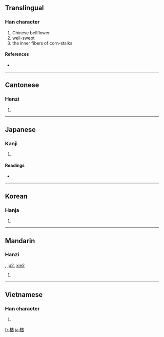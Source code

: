 ==Translingual==

===Han character===
{{Han char|rn=75|rad=木|as=06|sn=10|four=4496<sub>1</sub>|canj=木土口 (DGR)}}

# Chinese bellflower
# well-swept
# the inner fibers of corn-stalks

====References====
* {{Han ref|kx=0526.080|dkj=14777|dj=0915.030|hdz=21194.030|uh=6854|ud=26708|bh=AEDC|bd=44764}}

----

==Cantonese==

===Hanzi===
{{yue-hanzi|jyut=|y=aat1, gat1}}

# {{defn|Cantonese|sort=木06}}

----

==Japanese==

===Kanji===
{{ja-kanji|grade=|rs=木06}}

# {{defn|Japanese}}

====Readings====
* {{ja-readings|on=[[きつ]] (kitsu), [[けつ]] (ketsu)|kun=[[はねつるべ]] (hanetsurube)}}

----

==Korean==

===Hanja===
{{ko-hanja|hangeul=길|eumhun=|rv=gil|mr=kil|y=kil}}

# {{defn|Korean|sort=木06}}

----

==Mandarin==

===Hanzi===
{{cmn-hanzi|pin=[[jié]] ([[jie2]])|wg=chieh<sup>2</sup>}}, [[ju2]], [[xie2]]  	

# {{defn|Mandarin|sort=木06}}

----

==Vietnamese==

===Han character===
{{vi-hantu|[[kết]], [[cát]], [[quất]]|rs=木06}}

# {{defn|Vietnamese|sort=木06}}

[[fr:桔]]
[[ja:桔]]